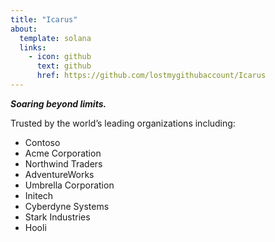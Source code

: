 ```yaml
---
title: "Icarus"
about:
  template: solana
  links:
    - icon: github
      text: github
      href: https://github.com/lostmygithubaccount/Icarus
---
```


***Soaring beyond limits.***

Trusted by the world's leading organizations including:

- Contoso
- Acme Corporation
- Northwind Traders
- AdventureWorks
- Umbrella Corporation
- Initech
- Cyberdyne Systems
- Stark Industries
- Hooli
